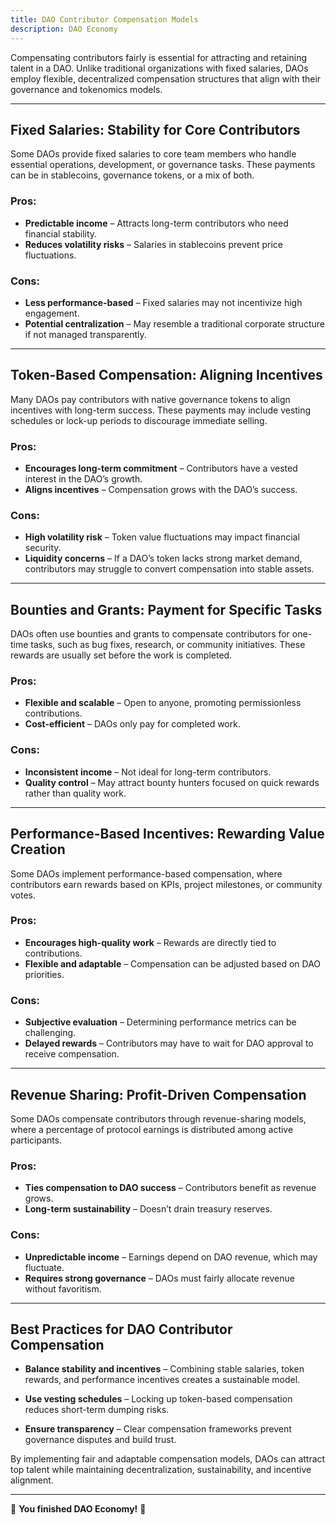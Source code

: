 ```yaml
---
title: DAO Contributor Compensation Models
description: DAO Economy
---
```


Compensating contributors fairly is essential for attracting and retaining talent in a DAO. Unlike traditional organizations with fixed salaries, DAOs employ flexible, decentralized compensation structures that align with their governance and tokenomics models.  

---

## **Fixed Salaries: Stability for Core Contributors**  

Some DAOs provide fixed salaries to core team members who handle essential operations, development, or governance tasks. These payments can be in stablecoins, governance tokens, or a mix of both.  

### Pros:  
- **Predictable income** – Attracts long-term contributors who need financial stability.  
- **Reduces volatility risks** – Salaries in stablecoins prevent price fluctuations.  

### Cons:  
- **Less performance-based** – Fixed salaries may not incentivize high engagement.  
- **Potential centralization** – May resemble a traditional corporate structure if not managed transparently.  

---

## **Token-Based Compensation: Aligning Incentives**  

Many DAOs pay contributors with native governance tokens to align incentives with long-term success. These payments may include vesting schedules or lock-up periods to discourage immediate selling.  

### Pros:  
- **Encourages long-term commitment** – Contributors have a vested interest in the DAO’s growth.  
- **Aligns incentives** – Compensation grows with the DAO’s success.  

### Cons:  
- **High volatility risk** – Token value fluctuations may impact financial security.  
- **Liquidity concerns** – If a DAO’s token lacks strong market demand, contributors may struggle to convert compensation into stable assets.  

---

## **Bounties and Grants: Payment for Specific Tasks**  

DAOs often use bounties and grants to compensate contributors for one-time tasks, such as bug fixes, research, or community initiatives. These rewards are usually set before the work is completed.  

### Pros:  
- **Flexible and scalable** – Open to anyone, promoting permissionless contributions.  
- **Cost-efficient** – DAOs only pay for completed work.  

### Cons:  
- **Inconsistent income** – Not ideal for long-term contributors.  
- **Quality control** – May attract bounty hunters focused on quick rewards rather than quality work.  

---

## **Performance-Based Incentives: Rewarding Value Creation**  

Some DAOs implement performance-based compensation, where contributors earn rewards based on KPIs, project milestones, or community votes.  

### Pros:  
- **Encourages high-quality work** – Rewards are directly tied to contributions.  
- **Flexible and adaptable** – Compensation can be adjusted based on DAO priorities.  

### Cons:  
- **Subjective evaluation** – Determining performance metrics can be challenging.  
- **Delayed rewards** – Contributors may have to wait for DAO approval to receive compensation.  

---

## **Revenue Sharing: Profit-Driven Compensation**  

Some DAOs compensate contributors through revenue-sharing models, where a percentage of protocol earnings is distributed among active participants.  

### Pros:  
- **Ties compensation to DAO success** – Contributors benefit as revenue grows.  
- **Long-term sustainability** – Doesn’t drain treasury reserves.  

### Cons:  
- **Unpredictable income** – Earnings depend on DAO revenue, which may fluctuate.  
- **Requires strong governance** – DAOs must fairly allocate revenue without favoritism.  

---

## **Best Practices for DAO Contributor Compensation**  

- **Balance stability and incentives** – Combining stable salaries, token rewards, and performance incentives creates a sustainable model.  

- **Use vesting schedules** – Locking up token-based compensation reduces short-term dumping risks.  

- **Ensure transparency** – Clear compensation frameworks prevent governance disputes and build trust.  

By implementing fair and adaptable compensation models, DAOs can attract top talent while maintaining decentralization, sustainability, and incentive alignment.  

---

🔖 **You finished DAO Economy!** 🔖

